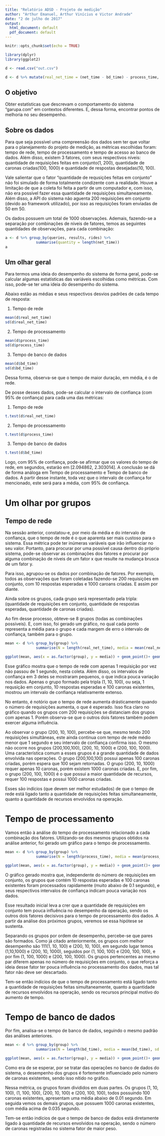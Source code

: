 ```yaml
---
title: "Relatório ADSD - Projeto de medição"
author: "Arthur Emanuel, Arthur Vinícius e Victor Andrade"
date: "2 de julho de 2017"
output:
  html_document: default
  pdf_document: default
---
```


```r
knitr::opts_chunk$set(echo = TRUE)

library(dplyr)
library(ggplot2)

d <- read.csv("out.csv")

d <- d %>% mutate(real_net_time = (net_time - bd_time) - process_time, group = paste(queries,results,rides))

```

## O objetivo

Obter estatísticas que descrevam o comportamento do sistema "garupa.com" em contextos diferentes. E, dessa forma, encontrar pontos de melhoria no seu desempenho.

## Sobre os dados

Para que seja possível uma compreensão dos dados sem ter que voltar para o planejamento do projeto de medição, as métricas escolhidas foram: tempo de rede, tempo de processamento e tempo de acesso ao banco de dados. Além disso, existem 3 fatores, com seus respectivos níveis: quantidade de requisições feitas em conjunto(1, 200), quantidade de caronas criadas(100, 1000) e quantidade de respostas desejadas(10, 100).

Vale salientar que o fator "quantidade de requsições feitas em conjunto" não foi simulado de forma totalmente condizente com a realidade. Houve a limitação de que a coleta foi feita a partir de um computador e, com isso, não era possível fazer essa quantidade de requisições simultaneamente. Além disso, a API do sistema não aguenta 200 requisições em conjunto (devido ao framework utilizado), por isso as requisições foram enviadas de 50 em 50.

Os dados possuem um total de 1000 observações. Ademais, fazendo-se a separação por combinações de níveis de fatores, temos as seguintes quantidades de observações, para cada combinação:

```r
a <- d %>% group_by(queries, results, rides) %>% 
              summarise(quantity = length(net_time))
a
```

## Um olhar geral

Para termos uma ideia do desempenho do sistema de forma geral, pode-se calcular algumas estatísticas das variáveis escolhidas como métricas. Com isso, pode-se ter uma ideia do desempenho do sistema.

Abaixo estão as médias e seus respectivos desvios padrões de cada tempo de resposta:

1) Tempo de rede
```r
mean(d$real_net_time)
sd(d$real_net_time)
```
2) Tempo de processamento
```r
mean(d$process_time)
sd(d$process_time)
```
3) Tempo de banco de dados
```r
mean(d$bd_time)
sd(d$bd_time)
```

Dessa forma, observa-se que o tempo de maior duração, em média, é o de rede.

De posse desses dados, pode-se calcular o intervalo de confiança (com 95% de confiança) para cada uma das métricas:

1) Tempo de rede
```r
t.test(d$real_net_time)
```
2) Tempo de processamento
```r
t.test(d$process_time)
```
3) Tempo de banco de dados
```r
t.test(d$bd_time)
```

Logo, com 95% de confiança, pode-se afirmar que os valores do tempo de rede, em segundos, estarão em [2.094862, 2.303014]. A conclusão se dá de forma análoga em Tempo de processamento e Tempo de banco de dados. A partir desse instante, toda vez que o intervalo de confiança for mencionado, este será para a média, com 95% de confiança.

# Um olhar por grupos

## Tempo de rede

Na sessão anterior, constatou-e, por meio da média e do intervalo de confiança, que o tempo de rede é o que aparenta ser mais custoso para o sistema. Essa métrica pode ter inúmeras variáveis que irão influenciar no seu valor. Portanto, para procurar por uma possível causa dentro do próprio sistema, pode-se observar as combinações dos fatores e procurar por alguma combinação de níveis de um fator x que resulte na mudança brusca de um fator y.

Para isso, agrupou-se os dados por combinação de fatores. Por exemplo, todos as observações que foram coletadas fazendo-se 200 requisições em conjunto, com 10 respostas esperadas e 1000 caroans criadas. E assim por diante. 

Ainda sobre os grupos, cada grupo será representado pela tripla: (quantidade de requisições em conjunto, quantidade de respostas esperadas, quantidade de caronas criadas).

Ao fim desse processo, obteve-se 8 grupos (todas as combinações possíveis). E, com isso, foi gerado um gráfico, no qual cada ponto representa a média para o grupo e cada margem de erro o intervalo de confiança, também para o grupo.

```r

mean <- d %>% group_by(group) %>% 
              summarise(N = length(real_net_time), media = mean(real_net_time), sd = sd(real_net_time), se = sd/sqrt(N))

ggplot(mean, aes(x = as.factor(group), y = media)) + geom_point()+ geom_errorbar(aes(ymax = media +qnorm(0.975)*se, ymin = media - qnorm(0.975)*se))

```


Esse gráfico mostra que o tempo de rede com apenas 1 requisição por vez não passou de 1 segundo, nesta coleta. Além disso, os intervalos de confiança em 3 deles se mostraram pequenos, o que indica pouca variação nos dados. Apenas o grupo formado pela tripla (1, 10, 100), ou seja, 1 requsição em conjunto, 10 respostas esperadas e 100 caronas existentes, mostrou um intervalo de confiança relativamente extenso.

No entanto, é notório que o tempo de rede aumenta drásticamente quando o número de requisições aumenta, o que é esperado. Isso fica claro no gráfico quando os grupos com 200 requisições se distanciam dos grupos com apenas 1. Porém observa-se que o outros dois fatores também podem exercer alguma influência.

Ao observar o grupo (200, 10, 100), percebe-se que, mesmo tendo 200 requisições simultâneas, este ainda continua com tempo de rede médio menor que 1 segundo e seu intervalo de confiança confirma isso. O mesmo não ocorre nos grupos (200,100,100), (200, 10, 1000) e (200, 100, 1000). Uma característica comum a esses grupos é a grande quantidade de dados envolvida nas operações. O grupo (200,100,100) possui apenas 100 caronas criadas, porém espera que 100 sejam retornadas. O grupo (200, 10, 1000) requer apenas 10 caronas, porém existem 1000 caronas criadas. E, por fim, o grupo (200, 100, 1000) é o que possui a maior quantidade de recursos, requer 100 respostas e possui 1000 caronas criadas.

Esses são indícios (que devem ser melhor estudados) de que o tempo de rede está ligado tanto a quantidade de requisições feitas simultaneamente, quanto a quantidade de recursos envolvidos na operação.

# Tempo de processamento

Vamos então à análise do tempo de processamento relacionado a cada combinação dos fatores. Utilizando-se dos mesmos grupos obtidos na análise anterior, foi gerado um gráfico para o tempo de processamento.

```r

mean <- d %>% group_by(group) %>% 
              summarise(N = length(process_time), media = mean(process_time), sd = sd(process_time), se = sd/sqrt(N))

ggplot(mean, aes(x = as.factor(group), y = media)) + geom_point()+ geom_errorbar(aes(ymax = media +qnorm(0.975)*se, ymin = media - qnorm(0.975)*se))

```

O gráfico gerado mostra que, independente do número de requisições em conjunto, os grupos que contém 10 respostas esperadas e 100 caronas existentes foram processados rapidamente (muito abaixo de 0.1 segundo), e seus respectivos intervalos de confiança indicam pouca variação nos dados.

Esse resultado inicial leva a crer que a quantidade de requisições em conjunto tem pouca influência no desempenho da operação, sendo os outros dois fatores decisivos para o tempo de processamento dos dados. A partir da análise dos próximos grupos, veremos se essa hipótese se sustenta.

Separando os grupos por ordem de desempenho, percebe-se que pares são formados. Como já citado anteriormente, os grupos com melhor desempenho são 111(1, 10, 100) e (200, 10, 100), em segundo lugar temos (1,10,1000) e (200, 10, 1000), seguidos por (1, 100, 100) e (200, 100, 100), e por fim (1, 100, 1000) e (200, 100, 1000). Os grupos pertencentes ao mesmo par diferem apenas no número de requisições em conjunto, o que reforça a ideia desse fator ter pouca influência no processamento dos dados, mas tal fator não deve ser descartado.

Tem-se então indícios de que o tempo de processamento está ligado tanto a quantidade de requisições feitas simultaneamente, quanto a quantidade de recursos envolvidos na operação, sendo os recursos principal motivo do aumento de tempo.

# Tempo de banco de dados

Por fim, analisa-se o tempo de banco de dados, seguindo o mesmo padrão das análises anteriores.

```r

mean <- d %>% group_by(group) %>% 
              summarise(N = length(bd_time), media = mean(bd_time), sd = sd(bd_time), se = sd/sqrt(N))

ggplot(mean, aes(x = as.factor(group), y = media)) + geom_point()+ geom_errorbar(aes(ymax = media +qnorm(0.975)*se, ymin = media - qnorm(0.975)*se))

```

Como era de se esperar, por se tratar das operações no banco de dados do sistema, o desempenho dos grupos é fortemente influenciado pelo número de caronas existentes, sendo isso nítido no gráfico.

Nessa métrica, os grupos foram divididos em duas partes. Os grupos (1, 10, 100), (1, 100, 100), (200, 10, 100) e (200, 100, 100), todos possuindo 100 caronas existentes, apresentam uma média abaixo de 0.01 segundo. Em seguida vemos os demais grupos, que possuem 1000 caronas existentes, com média acima de 0.035 segundo.

Tem-se então indícios de que o tempo de banco de dados está diretamente ligado à quantidade de recursos envolvidos na operação, sendo o número de caronas registradas no sistema fator de maior peso.
